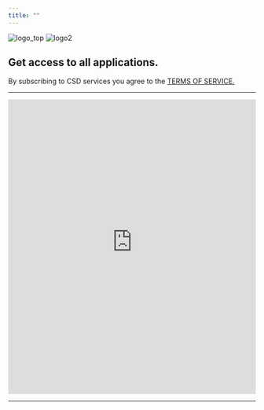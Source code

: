 ```yaml
---
title: ""
---
```

<span>
<img src="www/images/cds_logo_small.png" alt="logo_top" >
<img src="www/images/CDS_ann.png" alt="logo2">
</span>

## Get access to all applications.

By subscribing to CSD services you agree to the <a href="www/user_agreement.html">TERMS OF SERVICE.</a>
<hr>
<iframe src="http://ec2-52-22-43-130.compute-1.amazonaws.com:3838/nav/" frameborder="0" style="overflow:hidden; display:block; height:600px; width:100%" height="100%" width="100%" scrolling='no'></iframe> 
<hr>
